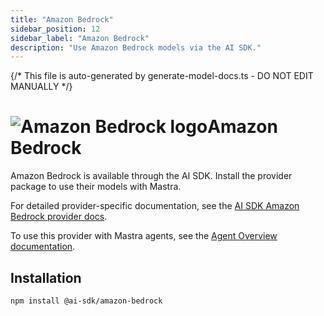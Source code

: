 ```yaml
---
title: "Amazon Bedrock"
sidebar_position: 12
sidebar_label: "Amazon Bedrock"
description: "Use Amazon Bedrock models via the AI SDK."
---
```


{/* This file is auto-generated by generate-model-docs.ts - DO NOT EDIT MANUALLY */}

# <img src="https://models.dev/logos/amazon-bedrock.svg" alt="Amazon Bedrock logo" className="inline w-8 h-8 mr-2 align-middle dark:invert dark:brightness-0 dark:contrast-200" />Amazon Bedrock

Amazon Bedrock is available through the AI SDK. Install the provider package to use their models with Mastra.

For detailed provider-specific documentation, see the [AI SDK Amazon Bedrock provider docs](https://ai-sdk.dev/providers/ai-sdk-providers/amazon-bedrock).

To use this provider with Mastra agents, see the [Agent Overview documentation](/en/docs/agents/overview).

## Installation

```bash npm2yarn copy
npm install @ai-sdk/amazon-bedrock
```

